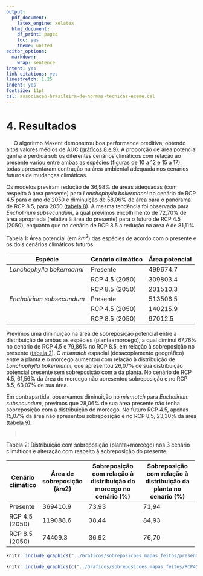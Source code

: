 ```yaml
---
output:
  pdf_document:
    latex_engine: xelatex
  html_document:
    df_print: paged
    toc: yes
    theme: united
editor_options:
  markdown:
    wrap: sentence
intent: yes
link-citations: yes
linestretch: 1.25
indent: yes
fontsize: 11pt
csl: associacao-brasileira-de-normas-tecnicas-eceme.csl
---
```


\clearpage

# 4. Resultados

|      O algoritmo Maxent demonstrou boa performance preditiva, obtendo altos valores médios de AUC ([gráficos 8 e 9](#figuras)). A proporção de área potencial ganha e perdida sob os diferentes cenários climáticos com relação ao presente variou entre ambas as espécies ([figuras de 10 a 12 e 15 a 17](#figuras)), todas apresentaram contração na área ambiental adequada nos cenários futuros de mudanças climáticas. 

Os modelos previram redução de 36,98% de áreas adequadas (com respeito à área presente) para *Lonchophylla bokermanni* no cenário de RCP 4.5 para o ano de 2050 e diminuição de 58,06% de área para o panorama de RCP 8.5, para 2050 ([tabela 8](#anexos)). A mesma tendência foi observada para *Encholirium subsecundum*, a qual previmos encolhimento de 72,70% de área apropriada (relativa à área do presente) para o futuro de RCP 4.5 (2050), enquanto que no cenário de RCP 8.5 a redução na área é de 81,11%.\newline 


Tabela 1: Área potencial (em $km^{2}$) das espécies de acordo com o presente e os dois cenários climáticos futuros. 

| Espécie                   | Cenário climático | Área potencial |
|---------------------------|-------------------|----------------|
| *Lonchophylla bokermanni* | Presente          | 499674.7       |
|                           | RCP 4.5 (2050)    | 309803.4       |
|                           | RCP 8.5 (2050)    | 201510.3       |
| *Encholirium subsecundum* | Presente          | 513506.5       |
|                           | RCP 4.5 (2050)    | 140215.9       |
|                           | RCP 8.5 (2050)    | 97012.5        |


Previmos uma diminuição na área de sobreposição potencial entre a distribuição de ambas as espécies (planta+morcego), a qual diminui 67,76% no cenário de RCP 4.5 e 79,86% no RCP 8.5, em relação à sobreposição no presente ([tabela 2](#resultados)). O *mismatch* espacial (desacoplamento geográfico) entre a planta e o morcego aumentou com relação à distribuição de *Lonchophylla bokermanni*, que apresentou 26,07% de sua distribuição potencial presente sem sobreposição com a da planta. No cenário de RCP 4.5, 61,56% da área do morcego não apresentou sobreposição e no RCP 8.5, 63,07% de sua área.

Em contrapartida, observamos diminuição no *mismatch* para *Encholirium subsecundum*, previmos que 28,06% de sua área presente não tenha sobreposição com a distribuição do morcego. No futuro RCP 4.5, apenas 15,07% da área não apresentou sobreposição e no RCP 8.5, 23,30% da área ([tabela 9](#anexos)). 

>       

Tabela 2: Distribuição com sobreposição (planta+morcego) nos 3 cenário climáticos e alteração com respeito à sobreposição do presente.

+-------------------+--------------------------------+-------------------------------------------------------------------+------------------------------------------------------------------+
| Cenário climático | Área de sobreposição ($km{2}$) | Sobreposição com relação à distribuição do morcego no cenário (%) | Sobreposição com relação à distribuição da planta no cenário (%) |
+===================+================================+===================================================================+==================================================================+
| Presente          | 369410.9                       | 73,93                                                             | 71,94                                                            |
+-------------------+--------------------------------+-------------------------------------------------------------------+------------------------------------------------------------------+
| RCP 4.5 (2050)    | 119088.6                       | 38,44                                                             | 84,93                                                            |
+-------------------+--------------------------------+-------------------------------------------------------------------+------------------------------------------------------------------+
| RCP 8.5 (2050)    | 74409.3                        | 36,92                                                             | 76,70                                                            |
+-------------------+--------------------------------+-------------------------------------------------------------------+------------------------------------------------------------------+


```r

knitr::include_graphics("../Graficos/sobreposicoes_mapas_feitos/presente.jpeg")

```


\clearpage
```r

knitr::include_graphics(c("../Graficos/sobreposicoes_mapas_feitos/RCP45.jpeg", "../Graficos/sobreposicoes_mapas_feitos/RCP85.jpeg"))

```

